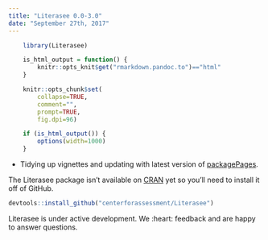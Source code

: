 ```yaml
---
title: "Literasee 0.0-3.0"
date: "September 27th, 2017"
---
```


```r
    library(Literasee)

    is_html_output = function() {
        knitr::opts_knit$get("rmarkdown.pandoc.to")=="html"
    }

    knitr::opts_chunk$set(
        collapse=TRUE,
        comment="",
        prompt=TRUE,
        fig.dpi=96)

    if (is_html_output()) {
        options(width=1000)
    }
```

* Tidying up vignettes and updating with latest version of [packagePages](https://github.com/CenterForAssessment/packagePages).

The Literasee package isn't available on [CRAN](https://CRAN.R-project.org/package=Literasee)
yet so you'll need to install it off of GitHub.

```r
devtools::install_github("centerforassessment/Literasee")
```

Literasee is under active development. We :heart: feedback and are happy to answer questions.
